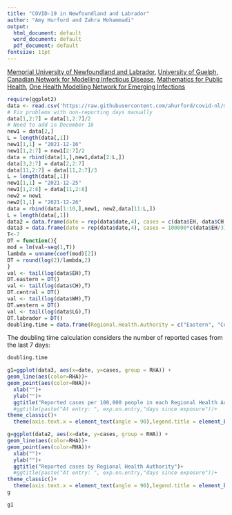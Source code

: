 ```yaml
---
title: "COVID-19 in Newfoundland and Labrador"
author: "Amy Hurford and Zahra Mohammadi"
output:
  html_document: default
  word_document: default
  pdf_document: default
fontsize: 11pt
---
```

[Memorial University of Newfoundland and Labrador,](https://www.mun.ca/math/)
[University of Guelph,](https://mathstat.uoguelph.ca/)
[Canadian Network for Modelling Infectious Disease,](https://canmod.net/)
[Mathematics for Public Health,](http://www.fields.utoronto.ca/activities/public-health)
[One Health Modelling Network for Emerging Infections](https://www.yorku.ca/science/cdm/2021/04/09/ccdm-network-to-model-emerging-infectious-diseases-receives-2-5-million-in-federal-funding/)

```r
require(ggplot2)
data <- read.csv('https://raw.githubusercontent.com/ahurford/covid-nl/master/NL.csv', fill=TRUE)
# Fix problems with non-reporting days manually
data[1,2:7] = data[1,2:7]/2
# Need to add in December 16
new1 = data[2,]
L = length(data[,1])
new1[1,1] = "2021-12-16"
new1[1,2:7] = new1[2:7]/2
data = rbind(data[1,],new1,data[2:L,])
data[3,2:7] = data[2,2:7]
data[11,2:7] = data[11,2:7]/3
L = length(data[,1])
new1[1,1] = "2021-12-25"
new1[1,2:8] = data[11,2:8]
new2 = new1
new2[1,1] = "2021-12-26"
data = rbind(data[1:10,],new1, new2,data[11:L,])
L = length(data[,1])
data2 = data.frame(date = rep(data$date,4), cases = c(data$EH, data$CH, data$WH, data$LG), RHA = rep(c("Eastern", "Central", "Western", "Labrador-Grenfell"), each=L)) 
data3 = data.frame(date = rep(data$date,4), cases = 100000*c(data$EH/317664, data$CH/91201, data$WH/76608, data$LG/36069), RHA = rep(c("Eastern", "Central", "Western", "Labrador-Grenfell"), each=L)) 
T<-7
DT = function(){
mod = lm(val~seq(1,T))
lambda = unname(coef(mod)[2])
DT = round(log(2)/lambda,2)
}
val <- tail(log(data$EH),T)
DT.eastern = DT()
val <- tail(log(data$CH),T)
DT.central = DT()
val <- tail(log(data$WH),T)
DT.western = DT()
val <- tail(log(data$LG),T)
DT.labrador = DT()
doubling.time = data.frame(Regional.Health.Authority = c("Eastern", "Central", "Western", "Labrador-Grenfell"), Doubling.Time.in.days = c(DT.eastern, DT.central, DT.western, DT.labrador))
```

\vspace{2cm}
The doubling time calculation considers the number of reported cases from the last 7 days:

```r
doubling.time
```

```r
g1=ggplot(data3, aes(x=date, y=cases, group = RHA)) +
geom_line(aes(color=RHA))+
geom_point(aes(color=RHA))+
  xlab("")+
  ylab("")+
  ggtitle("Reported cases per 100,000 people in each Regional Health Authority")+
  #ggtitle(paste("At entry: ", exp.on.entry,"days since exposure"))+
theme_classic()+
  theme(axis.text.x = element_text(angle = 90),legend.title = element_blank())

g=ggplot(data2, aes(x=date, y=cases, group = RHA)) +
geom_line(aes(color=RHA))+
geom_point(aes(color=RHA))+
  xlab("")+
  ylab("")+
  ggtitle("Reported cases by Regional Health Authority")+
  #ggtitle(paste("At entry: ", exp.on.entry,"days since exposure"))+
theme_classic()+
  theme(axis.text.x = element_text(angle = 90),legend.title = element_blank())
g
```


```r
g1
```

